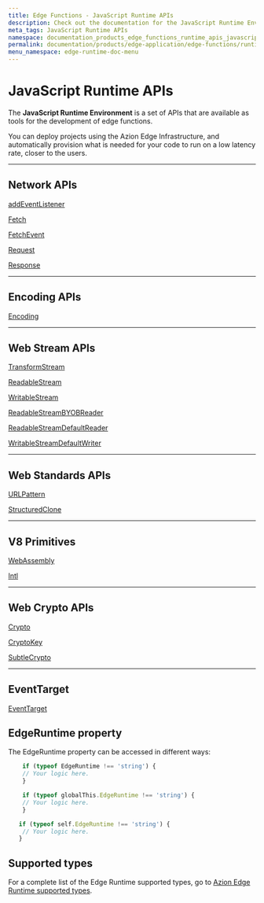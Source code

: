 ```yaml
---
title: Edge Functions - JavaScript Runtime APIs
description: Check out the documentation for the JavaScript Runtime Environment on Azion's Edge Computing platform.
meta_tags: JavaScript Runtime APIs
namespace: documentation_products_edge_functions_runtime_apis_javascript
permalink: documentation/products/edge-application/edge-functions/runtime-apis/javascript
menu_namespace: edge-runtime-doc-menu
---
```

# JavaScript Runtime APIs

The **JavaScript Runtime Environment** is a set of APIs that are available as tools for the development of edge functions.

You can deploy projects using the Azion Edge Infrastructure, and automatically provision what is needed for your code to run on a low latency rate, closer to the users.

---

## Network APIs

[addEventListener](https://www.azion.com/en/documentation/products/edge-application/edge-functions/runtime-apis/javascript/add-eventlistener/)

[Fetch](https://www.azion.com/en/documentation/products/edge-application/edge-functions/runtime-apis/javascript/fetch/)

[FetchEvent](https://www.azion.com/en/documentation/products/edge-application/edge-functions/runtime-apis/javascript/fetch-event/)

[Request](https://www.azion.com/en/documentation/products/edge-application/edge-functions/runtime-apis/javascript/request/)

[Response](https://www.azion.com/en/documentation/products/edge-application/edge-functions/runtime-apis/javascript/response/)

---

## Encoding APIs

[Encoding](https://www.azion.com/en/documentation/products/edge-application/edge-functions/runtime-apis/javascript/encoding/)

---

## Web Stream APIs

[TransformStream](https://www.azion.com/en/documentation/products/edge-application/edge-functions/runtime-apis/javascript/transform-stream/)

[ReadableStream](https://www.azion.com/en/documentation/products/edge-application/edge-functions/runtime-apis/javascript/readable-stream/)

[WritableStream](https://www.azion.com/en/documentation/products/edge-application/edge-functions/runtime-apis/javascript/writable-stream/)

[ReadableStreamBYOBReader](https://www.azion.com/en/documentation/products/edge-application/edge-functions/runtime-apis/javascript/readable-byob-reader/)

[ReadableStreamDefaultReader](https://www.azion.com/en/documentation/products/edge-application/edge-functions/runtime-apis/javascript/readable-default-reader/)

[WritableStreamDefaultWriter](https://www.azion.com/en/documentation/products/edge-application/edge-functions/runtime-apis/javascript/stream-default-writer/)

---

## Web Standards APIs

[URLPattern](https://www.azion.com/en/documentation/products/edge-application/edge-functions/runtime-apis/javascript/url-pattern/)

[StructuredClone](https://www.azion.com/en/documentation/products/edge-application/edge-functions/runtime-apis/javascript/structured-clone/)

---
## V8 Primitives

[WebAssembly](https://www.azion.com/en/documentation/products/edge-application/edge-functions/runtime-apis/javascript/webassembly/)

[Intl](https://www.azion.com/en/documentation/products/edge-application/edge-functions/runtime-apis/javascript/intl/)

---

## Web Crypto APIs

[Crypto](https://www.azion.com/en/documentation/products/edge-application/edge-functions/runtime-apis/javascript/crypto/)

[CryptoKey](https://www.azion.com/en/documentation/products/edge-application/edge-functions/runtime-apis/javascript/crypto-key/)

[SubtleCrypto](https://www.azion.com/en/documentation/products/edge-application/edge-functions/runtime-apis/javascript/subtle-crypto/)

---

## EventTarget

[EventTarget](https://www.azion.com/en/documentation/products/edge-application/edge-functions/runtime-apis/javascript/event-target/)

## EdgeRuntime property

The EdgeRuntime property can be accessed in different ways:

```js
    if (typeof EdgeRuntime !== 'string') {
    // Your logic here.
    }
```

```js
    if (typeof globalThis.EdgeRuntime !== 'string') {
    // Your logic here.
    }
```

```js
   if (typeof self.EdgeRuntime !== 'string') {
    // Your logic here.
   }
```

## Supported types

For a complete list of the Edge Runtime supported types, go to [Azion Edge Runtime supported types](https://www.azion.com/en/documentation/products/edge-application/edge-functions/runtime-apis/javascript/supported-types/).
